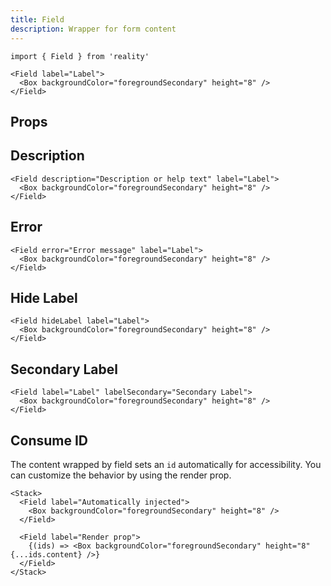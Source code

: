 ```yaml
---
title: Field
description: Wrapper for form content
---
```


```tsx
import { Field } from 'reality'
```

```tsx live=true expand=true
<Field label="Label">
  <Box backgroundColor="foregroundSecondary" height="8" />
</Field>
```

## Props

<PropsTable sourceLink={sourceLink} types={types} />

## Description

```tsx live=true
<Field description="Description or help text" label="Label">
  <Box backgroundColor="foregroundSecondary" height="8" />
</Field>
```

## Error

```tsx live=true
<Field error="Error message" label="Label">
  <Box backgroundColor="foregroundSecondary" height="8" />
</Field>
```

## Hide Label

```tsx live=true
<Field hideLabel label="Label">
  <Box backgroundColor="foregroundSecondary" height="8" />
</Field>
```

## Secondary Label

```tsx live=true
<Field label="Label" labelSecondary="Secondary Label">
  <Box backgroundColor="foregroundSecondary" height="8" />
</Field>
```

## Consume ID

The content wrapped by field sets an `id` automatically for accessibility. You can customize the behavior by using the render prop.

```tsx live=true
<Stack>
  <Field label="Automatically injected">
    <Box backgroundColor="foregroundSecondary" height="8" />
  </Field>

  <Field label="Render prop">
    {(ids) => <Box backgroundColor="foregroundSecondary" height="8" {...ids.content} />}
  </Field>
</Stack>
```
